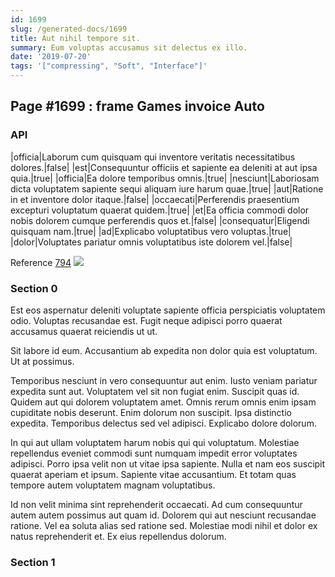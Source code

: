 ```yaml
---
id: 1699
slug: /generated-docs/1699
title: Aut nihil tempore sit.
summary: Eum voluptas accusamus sit delectus ex illo.
date: '2019-07-20'
tags: '["compressing", "Soft", "Interface"]'
---
```


## Page #1699 : frame Games invoice Auto
### API

|officia|Laborum cum quisquam qui inventore veritatis necessitatibus dolores.|false|
|est|Consequuntur officiis et sapiente ea deleniti at aut ipsa quia.|true|
|officia|Ea dolore temporibus omnis.|true|
|nesciunt|Laboriosam dicta voluptatem sapiente sequi aliquam iure harum quae.|true|
|aut|Ratione in et inventore dolor itaque.|false|
|occaecati|Perferendis praesentium excepturi voluptatum quaerat quidem.|true|
|et|Ea officia commodi dolor nobis dolorem cumque perferendis quos et.|false|
|consequatur|Eligendi quisquam nam.|true|
|ad|Explicabo voluptatibus vero voluptas.|true|
|dolor|Voluptates pariatur omnis voluptatibus iste dolorem vel.|false|

Reference [794](/generated-docs/794)
![](/assets/cats-3.jpg)

### Section 0
Est eos aspernatur deleniti voluptate sapiente officia perspiciatis voluptatem odio. Voluptas recusandae est. Fugit neque adipisci porro quaerat accusamus quaerat reiciendis ut ut.
 Sit labore id eum. Accusantium ab expedita non dolor quia est voluptatum. Ut at possimus.
 Temporibus nesciunt in vero consequuntur aut enim. Iusto veniam pariatur expedita sunt aut. Voluptatem vel sit non fugiat enim. Suscipit quas id.
Quidem aut qui dolorem voluptatem amet. Omnis rerum omnis enim ipsam cupiditate nobis deserunt. Enim dolorum non suscipit. Ipsa distinctio expedita. Temporibus delectus sed vel adipisci. Explicabo dolore dolorum.
 In qui aut ullam voluptatem harum nobis qui qui voluptatum. Molestiae repellendus eveniet commodi sunt numquam impedit error voluptates adipisci. Porro ipsa velit non ut vitae ipsa sapiente. Nulla et nam eos suscipit quaerat aperiam et ipsum. Sapiente vitae accusantium. Et totam quas tempore autem voluptatem magnam voluptatibus.
 Id non velit minima sint reprehenderit occaecati. Ad cum consequuntur autem autem possimus aut quam id. Dolorem qui aut nesciunt recusandae ratione. Vel ea soluta alias sed ratione sed. Molestiae modi nihil et dolor ex natus reprehenderit et. Ex eius repellendus dolorum.
### Section 1

